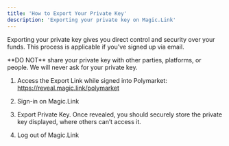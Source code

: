 ```yaml
---
title: 'How to Export Your Private Key' 
description: 'Exporting your private key on Magic.Link'
---
```


Exporting your private key gives you direct control and security over your funds. This process is applicable if you’ve signed up via email.

<Warning>
**DO NOT** share your private key with other parties, platforms, or people. We will never ask for your private key.
</Warning>

1. Access the Export Link while signed into Polymarket: https://reveal.magic.link/polymarket

2. Sign-in on Magic.Link 

3. Export Private Key. Once revealed, you should securely store the private key displayed, where others can’t access it.

4. Log out of Magic.Link
